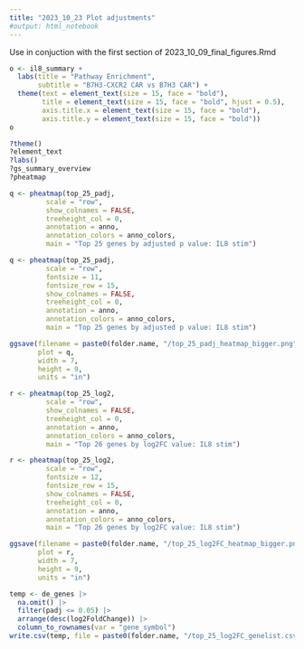 ---
title: "2023_10_23 Plot adjustments"
#output: html_notebook
---

Use in conjuction with the first section of 2023_10_09_final_figures.Rmd

```{r}
o <- il8_summary +
  labs(title = "Pathway Enrichment",
       subtitle = "B7H3-CXCR2 CAR vs B7H3 CAR") +
  theme(text = element_text(size = 15, face = "bold"),
        title = element_text(size = 15, face = "bold", hjust = 0.5),
        axis.title.x = element_text(size = 15, face = "bold"),
        axis.title.y = element_text(size = 15, face = "bold"))
o
```

```{r}
?theme()
?element_text
?labs()
?gs_summary_overview
?pheatmap
```

```{r}
q <- pheatmap(top_25_padj,
         scale = "row",
         show_colnames = FALSE,
         treeheight_col = 0,
         annotation = anno,
         annotation_colors = anno_colors,
         main = "Top 25 genes by adjusted p value: IL8 stim")
```


```{r}
q <- pheatmap(top_25_padj,
         scale = "row",
         fontsize = 11,
         fontsize_row = 15,
         show_colnames = FALSE,
         treeheight_col = 0,
         annotation = anno,
         annotation_colors = anno_colors,
         main = "Top 25 genes by adjusted p value: IL8 stim")
```




```{r}
ggsave(filename = paste0(folder.name, "/top_25_padj_heatmap_bigger.png"),
       plot = q,
       width = 7,
       height = 9,
       units = "in")
```


```{r}
r <- pheatmap(top_25_log2,
         scale = "row",
         show_colnames = FALSE,
         treeheight_col = 0,
         annotation = anno,
         annotation_colors = anno_colors,
         main = "Top 26 genes by log2FC value: IL8 stim")
```

```{r}
r <- pheatmap(top_25_log2,
         scale = "row",
         fontsize = 12,
         fontsize_row = 15,
         show_colnames = FALSE,
         treeheight_col = 0,
         annotation = anno,
         annotation_colors = anno_colors,
         main = "Top 26 genes by log2FC value: IL8 stim")
```

```{r}
ggsave(filename = paste0(folder.name, "/top_25_log2FC_heatmap_bigger.png"),
       plot = r,
       width = 7,
       height = 9,
       units = "in")
```

```{r}
temp <- de_genes |> 
  na.omit() |> 
  filter(padj <= 0.05) |> 
  arrange(desc(log2FoldChange)) |> 
  column_to_rownames(var = "gene_symbol")
write.csv(temp, file = paste0(folder.name, "/top_25_log2FC_genelist.csv"))
```























